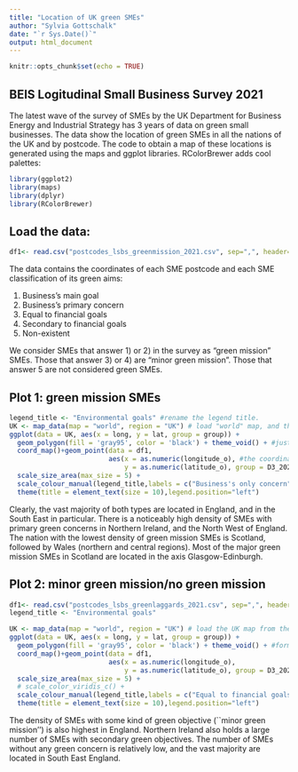 ---
title: "Location of UK green SMEs"
author: "Sylvia Gottschalk"
date: "`r Sys.Date()`"
output: html_document
---

```{r setup, include=FALSE}
knitr::opts_chunk$set(echo = TRUE)
```

## BEIS Logitudinal Small Business Survey 2021

The latest wave of the survey of SMEs by the UK Department for Business Energy and Industrial Strategy has 3 years of data on green small businesses. The data show the location of green SMEs in all the nations of the UK and by postcode. The code to obtain a map of these locations is generated using the maps and ggplot libraries. RColorBrewer adds cool palettes: 

```{r}
library(ggplot2)
library(maps)
library(dplyr)
library(RColorBrewer)
```

## Load the data:

```{r}
df1<- read.csv("postcodes_lsbs_greenmission_2021.csv", sep=",", header=T)
```

The data contains the coordinates of each SME postcode and each SME classification of its green aims:

1) Business's main goal
2) Business's primary concern
3) Equal to financial goals
4) Secondary to financial goals
5) Non-existent

We consider SMEs that answer 1) or 2) in the survey as "green mission" SMEs. Those that answer 3) or 4) are "minor green mission". Those that answer 5 are not considered green SMEs.


## Plot 1: green mission SMEs

```{r}
legend_title <- "Environmental goals" #rename the legend title.
UK <- map_data(map = "world", region = "UK") # load "world" map, and then UK
ggplot(data = UK, aes(x = long, y = lat, group = group)) + 
  geom_polygon(fill = 'gray95', color = 'black') + theme_void() + #just formatting the empty UK map
  coord_map()+geom_point(data = df1,                
                         aes(x = as.numeric(longitude_o), #the coordinates of SMEs  
                             y = as.numeric(latitude_o), group = D3_2021,colour=factor(D3_2021)),alpha = .7) + 
  scale_size_area(max_size = 5) + 
  scale_colour_manual(legend_title,labels = c("Business's only concern", "Business's primary concern"), values = c("purple4", "darkorange2"))+
  theme(title = element_text(size = 10),legend.position="left")

```

Clearly, the vast majority of both types are located in England, and in the South East in particular. There is a noticeably high density of SMEs with primary green concerns in Northern Ireland, and the North West of England. The nation with the lowest density of green mission SMEs is Scotland, followed by Wales (northern and central regions). Most of the major green mission SMEs in Scotland are located in the axis Glasgow-Edinburgh. 

## Plot 2: minor green mission/no green mission 

```{r}
df1<- read.csv("postcodes_lsbs_greenlaggards_2021.csv", sep=",", header=T)
legend_title <- "Environmental goals"

UK <- map_data(map = "world", region = "UK") # load the UK map from the maps library
ggplot(data = UK, aes(x = long, y = lat, group = group)) + 
  geom_polygon(fill = 'gray95', color = 'black') + theme_void() + #format empty UK map 
  coord_map()+geom_point(data = df1, 
                         aes(x = as.numeric(longitude_o), 
                             y = as.numeric(latitude_o), group = D3_2021,colour=factor(D3_2021)),alpha = .7) + 
  scale_size_area(max_size = 5) + 
  # scale_color_viridis_c() + 
  scale_colour_manual(legend_title,labels = c("Equal to financial goals", "Secondary to financial goals", "Non-existent"), values = c("red4", "forestgreen", "blue"))+
  theme(title = element_text(size = 10),legend.position="left")
```


The density of SMEs with some kind of green objective (``minor green mission'') is also highest in England. Northern Ireland also holds a large number of SMEs with secondary green objectives.  The number of SMEs without any green concern is relatively low, and the vast majority are located in South East England.
